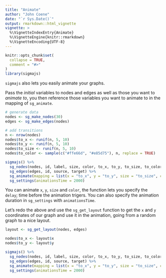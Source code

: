 ```yaml
---
title: "Animate"
author: "John Coene"
date: "`r Sys.Date()`"
output: rmarkdown::html_vignette
vignette: >
  %\VignetteIndexEntry{Animate}
  %\VignetteEngine{knitr::rmarkdown}
  %\VignetteEncoding{UTF-8}
---
```


```r
knitr::opts_chunk$set(
  collapse = TRUE,
  comment = "#>"
)
library(sigmajs)
```

`sigmajs` also lets you easily animate your graphs.

Pass the *initial* variables to nodes and edges as well as those you want to *animate to*, you then reference those variables you want to animate to in the mapping of `sg_animate`.

```r
# generate data
nodes <- sg_make_nodes(30)
edges <- sg_make_edges(nodes)

# add transitions
n <- nrow(nodes)
nodes$to_x <- runif(n, 5, 10)
nodes$to_y <- runif(n, 5, 10)
nodes$to_size <- runif(n, 5, 10)
nodes$to_color <- sample(c("#ffe66d", "#e85d75"), n, replace = TRUE)

sigmajs() %>%
  sg_nodes(nodes, id, label, size, color, to_x, to_y, to_size, to_color) %>%
  sg_edges(edges, id, source, target) %>% 
  sg_animate(mapping = list(x = "to_x", y = "to_y", size = "to_size", color = "to_color")) %>%
  sg_settings(animationsTime = 2000)
```

You can animate `x`, `y`, `size` and `color`, the function lets you specify the `delay`; time before the animation trigers. You can also specify the animation duration in `sg_settings` with `animationsTime`.

Let's redo the above and use the `sg_get_layout` function to get the `x` and `y` coordinates of our graph and use it in the animation, going from a random graph to a nice layout.

```r
layout <- sg_get_layout(nodes, edges)

nodes$to_x <- layout$x
nodes$to_y <- layout$y

sigmajs() %>%
  sg_nodes(nodes, id, label, size, color, to_x, to_y, to_size, to_color) %>%
  sg_edges(edges, id, source, target) %>% 
  sg_animate(mapping = list(x = "to_x", y = "to_y", size = "to_size", color = "to_color")) %>%
  sg_settings(animationsTime = 2000)
```